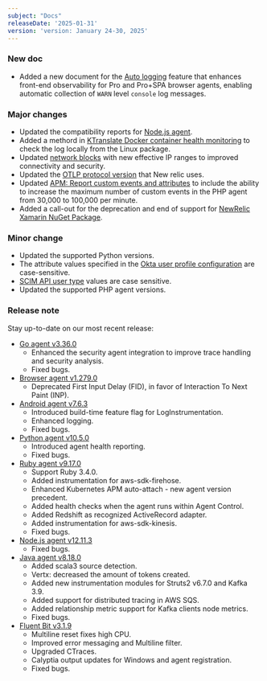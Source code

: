 ```yaml
---
subject: "Docs"
releaseDate: '2025-01-31'
version: 'version: January 24-30, 2025'
---
```


### New doc
* Added a new document for the [Auto logging](/docs/browser/browser-monitoring/browser-pro-features/auto-logging) feature that enhances front-end observability for Pro and Pro+SPA browser agents, enabling automatic collection of `WARN` level `console` log messages.

### Major changes

* Updated the compatibility reports for [Node.js agent](/docs/apm/agents/nodejs-agent/getting-started/compatibility-requirements-nodejs-agent/).
* Added a methord in [KTranslate Docker container health monitoring](/docs/network-performance-monitoring/advanced/ktranslate-container-health) to check the log locally from the Linux package.
* Updated [network blocks](/docs/new-relic-solutions/get-started/networks/) with new effective IP ranges to improved connectivity and security.
* Updated the [OTLP protocol version](/docs/opentelemetry/best-practices/opentelemetry-otlp/#otlp-version-support) that New relic uses.
* Updated [APM: Report custom events and attributes](/docs/data-apis/custom-data/custom-events/apm-report-custom-events-attributes/#php-att) to include the ability to increase the maximum number of custom events in the PHP agent from 30,000 to 100,000 per minute.
* Added a call-out for the deprecation and end of support for [NewRelic Xamarin NuGet Package](/docs/mobile-monitoring/new-relic-mobile-xamarin/monitor-your-xamarin-application/).

### Minor change

* Updated the supported Python versions.
* The attribute values specified in the [Okta user profile configuration](/docs.newrelic.com/docs/accounts/accounts/automated-user-management/okta-scimsso-application-configuration/) are case-sensitive.
* [SCIM API user type](/docs/accounts/accounts/automated-user-management/tutorial-manage-users-groups-scim/#manage-user-type) values are case sensitive.
* Updated the supported PHP agent versions.

### Release note

Stay up-to-date on our most recent release:

* [Go agent v3.36.0](/docs/release-notes/agent-release-notes/go-release-notes/go-agent-3-36-0/)
    * Enhanced the security agent integration to improve trace handling and security analysis.
    * Fixed bugs.
* [Browser agent v1.279.0](/docs/release-notes/new-relic-browser-release-notes/browser-agent-release-notes/browser-agent-v1.279.0/)
    * Deprecated First Input Delay (FID), in favor of Interaction To Next Paint (INP).
* [Android agent v7.6.3](/docs/release-notes/mobile-release-notes/android-release-notes/android-763/)
    * Introduced build-time feature flag for LogInstrumentation.
    * Enhanced logging.
    * Fixed bugs.
* [Python agent v10.5.0](/docs.newrelic.com/docs/release-notes/agent-release-notes/python-release-notes/python-agent-100500/)
    * Introduced agent health reporting.
    * Fixed bugs.
* [Ruby agent v9.17.0](/docs.newrelic.com/docs/release-notes/agent-release-notes/ruby-release-notes/ruby-agent-9-17-0/)
    * Support Ruby 3.4.0.
    * Added instrumentation for aws-sdk-firehose.
    * Enhanced Kubernetes APM auto-attach - new agent version precedent.
    * Added health checks when the agent runs within Agent Control.
    * Added Redshift as recognized ActiveRecord adapter.
    * Added instrumentation for aws-sdk-kinesis.
    * Fixed bugs.
* [Node.js agent v12.11.3](/docs.newrelic.com/docs/release-notes/agent-release-notes/nodejs-release-notes/node-agent-12-11-3/)
    * Fixed bugs.
* [Java agent v8.18.0](/docs.newrelic.com/docs/release-notes/agent-release-notes/java-release-notes/java-agent-8180/)
    * Added scala3 source detection.
    * Vertx: decreased the amount of tokens created.
    * Added new instrumentation modules for Struts2 v6.7.0 and Kafka 3.9.
    * Added support for distributed tracing in AWS SQS.
    * Added relationship metric support for Kafka clients node metrics.
    * Fixed bugs.
* [Fluent Bit v3.1.9](docs/release-notes/fluentbit-release-notes/fluentbit-24-10-31/)
    * Multiline reset fixes high CPU.
    * Improved error messaging and Multiline filter.
    * Upgraded CTraces.
    * Calyptia output updates for Windows and agent registration.
    * Fixed bugs.
